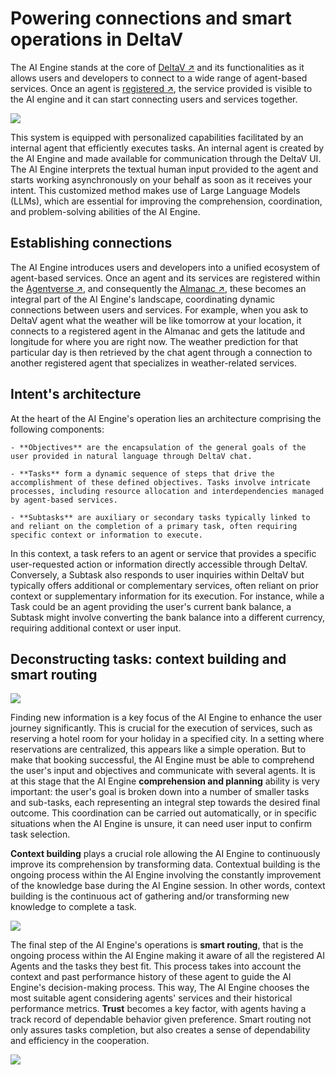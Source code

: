# Powering connections and smart operations in DeltaV

The AI Engine stands at the core of [DeltaV ↗️](https://deltav.agentverse.ai/login) and its functionalities as it allows users and developers to connect to a wide range of agent-based services. Once an agent is [registered ↗️](/guides/agentverse/registering-agent-services), the service provided is visible to the AI engine and it can start connecting users and services together.

![](../../../src/images/missing.jpeg)

This system is equipped with personalized capabilities facilitated by an internal agent that efficiently executes tasks. An internal agent is created by the AI Engine and made available for communication through the DeltaV UI. The AI Engine interprets the textual human input provided to the agent and starts working asynchronously on your behalf as soon as it receives your intent. This customized method makes use of Large Language Models (LLMs), which are essential for improving the comprehension, coordination, and problem-solving abilities of the AI Engine.

## Establishing connections

The AI Engine introduces users and developers into a unified ecosystem of agent-based services. Once an agent and its services are registered within the [Agentverse ↗️](/concepts/agent-services/agentverse-intro), and consequently the [Almanac ↗️](/references/contracts/uagents-almanac/almanac-overview), these becomes an integral part of the AI Engine's landscape, coordinating dynamic connections between users and services. For example, when you ask to DeltaV agent what the weather will be like tomorrow at your location, it connects to a registered agent in the Almanac and gets the latitude and longitude for where you are right now. The weather prediction for that particular day is then retrieved by the chat agent through a connection to another registered agent that specializes in weather-related services.

## Intent's architecture

At the heart of the AI Engine's operation lies an architecture comprising the following components:

    - **Objectives** are the encapsulation of the general goals of the user provided in natural language through DeltaV chat.

    - **Tasks** form a dynamic sequence of steps that drive the accomplishment of these defined objectives. Tasks involve intricate processes, including resource allocation and interdependencies managed by agent-based services.

    - **Subtasks** are auxiliary or secondary tasks typically linked to and reliant on the completion of a primary task, often requiring specific context or information to execute.

In this context, a task refers to an agent or service that provides a specific user-requested action or information directly accessible through DeltaV. Conversely, a Subtask also responds to user inquiries within DeltaV but typically offers additional or complementary services, often reliant on prior context or supplementary information for its execution. For instance, while a Task could be an agent providing the user's current bank balance, a Subtask might involve converting the bank balance into a different currency, requiring additional context or user input.

## Deconstructing tasks: context building and smart routing

![](../../../src/images/missing.jpeg)

Finding new information is a key focus of the AI Engine to enhance the user journey significantly. This is crucial for the execution of services, such as reserving a hotel room for your holiday in a specified city. In a setting where reservations are centralized, this appears like a simple operation. But to make that booking successful, the AI Engine must be able to comprehend the user's input and objectives and communicate with several agents. It is at this stage that the AI Engine **comprehension and planning** ability is very important: the user's goal is broken down into a number of smaller tasks and sub-tasks, each representing an integral step towards the desired final outcome. This coordination can be carried out automatically, or in specific situations when the AI Engine is unsure, it can need user input to confirm task selection.

**Context building** plays a crucial role allowing the AI Engine to continuously improve its comprehension by transforming data. Contextual building is the ongoing process within the AI Engine involving the constantly improvement of the knowledge base during the AI Engine session. In other words, context building is the continuous act of gathering and/or transforming new knowledge to complete a task. 

![](../../../src/images/missing.jpeg)

The final step of the AI Engine's operations is **smart routing**, that is the ongoing process within the AI Engine making it aware of all the registered AI Agents and the tasks they best fit. This process takes into account the context and past performance history of these agent to guide the AI Engine's decision-making process. This way, The AI Engine chooses the most suitable agent considering agents' services and their historical performance metrics. **Trust** becomes a key factor, with agents having a track record of dependable behavior given preference. Smart routing not only assures tasks completion, but also creates a sense of dependability and efficiency in the cooperation.

![](../../../src/images/missing.jpeg)
